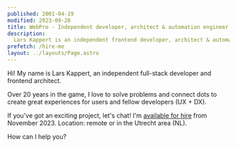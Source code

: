 ```yaml
---
published: 2001-04-19
modified: 2023-09-28
title: WebPro - Independent developer, architect & automation engineer
description:
  Lars Kappert is an independent frontend developer, architect & automation engineer (JavaScript, TypeScript, Node.js)
prefetch: /hire-me
layout: ../layouts/Page.astro
---
```



Hi! My name is Lars Kappert, an independent full-stack developer and frontend architect.

Over 20 years in the game, I love to solve problems and connect dots to create great experiences for users and fellow
developers (UX + DX).

If you've got an exciting project, let's chat! I'm [available for hire][hire-me] from November 2023. Location: remote or
in the Utrecht area (NL).

How can I help you?

<div class="home-links">
  <ul>
    <HomeLink
      description={BLOG_NAME}
      href={BLOG_PATHNAME}
      title="The Frontend Ramblings blog"
      sprite="blog"
    />
    <HomeLink
      description="github.com/webpro"
      href="https://github.com/webpro"
      title="My GitHub profile"
      sprite="github"
      rel="me"
    />
    <HomeLink
      description="@webpro@fosstodon.org"
      href="https://fosstodon.org/@webpro"
      title="My Mastodon profile"
      sprite="mastodon"
      rel="me"
    />
    <HomeLink
    description="@webprolific"
      href="https://twitter.com/webprolific"
      title="My Twitter profile"
      sprite="twitter"
      rel="me"
    />
    <HomeLink
      description="linkedin.com/larskappert"
      href="https://linkedin.com/larskappert"
      title="My LinkedIn profile"
      sprite="linkedin"
      rel="me"
    />
    <HomeLink
    description="LarsKappert-CV.pdf"
      href="/LarsKappert-CV.pdf"
      title="My curriculum vitae"
      sprite="pdf"
      rel="me"
    />
    <HomeLink
      description="lars@webpro.nl"
      href="mailto:lars@w%65bpro.nl"
      title="My email address"
      sprite="email"
    />
    <HomeLink
      description="Frontend References"
      href="/references"
      title="Things I always forget"
      sprite="references"
    />

  </ul>
</div>

<footer />

[hire-me]: ./hire-me
